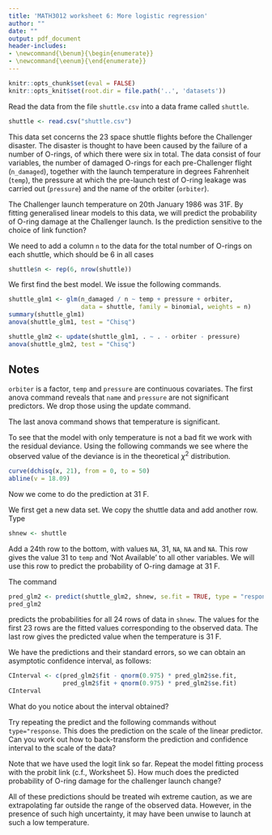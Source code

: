 ```yaml
---
title: 'MATH3012 worksheet 6: More logistic regression'
author: ""
date: ""
output: pdf_document
header-includes:
- \newcommand{\benum}{\begin{enumerate}}
- \newcommand{\eenum}{\end{enumerate}}
---
```


```r
knitr::opts_chunk$set(eval = FALSE)
knitr::opts_knit$set(root.dir = file.path('..', 'datasets'))
```


Read the data from the file `shuttle.csv` into a data frame called 
`shuttle`.

```r
shuttle <- read.csv("shuttle.csv")
```


This data set concerns the 23 space shuttle flights
before the Challenger disaster.  The disaster is thought to have 
been caused by the failure of a number of O-rings, 
of which there were six in total. The data 
consist of four variables, the number of
damaged O-rings for each
pre-Challenger flight (`n_damaged`), 
together with the launch temperature in degrees
Fahrenheit (`temp`), the pressure at which the pre-launch test of O-ring leakage was
carried out (`pressure`) and the name of the orbiter (`orbiter`).

The Challenger launch
temperature on 20th January 1986 was 31F.
By fitting generalised linear models to this data, we will predict the probability of
O-ring damage at the Challenger launch. Is the prediction sensitive to the
choice of link function?

We need to add a column `n` to the data for the total number of O-rings on each shuttle,
which should be $6$ in all cases
```r
shuttle$n <- rep(6, nrow(shuttle))
```
                 
We first find the best model. We issue the following commands.

```r
shuttle_glm1 <- glm(n_damaged / n ~ temp + pressure + orbiter,
                    data = shuttle, family = binomial, weights = n)
summary(shuttle_glm1)
anova(shuttle_glm1, test = "Chisq")
```
```r
shuttle_glm2 <- update(shuttle_glm1, . ~ . - orbiter - pressure)
anova(shuttle_glm2, test = "Chisq")
```

## Notes
\benum
  \item `orbiter` is a factor, `temp`  and `pressure` are continuous
covariates.
\item The first anova command reveals that `name` and `pressure`
      are not significant predictors.
\item We drop those using the update command.
\item The last anova command shows that temperature is significant.
\eenum

To see that the model with only temperature is not a bad fit we
work with the residual deviance. Using the following commands we see
where the observed value of the deviance is in the theoretical $\chi^2$
distribution.

```r
curve(dchisq(x, 21), from = 0, to = 50)
abline(v = 18.09)
```


Now we come to do the prediction at 31 F.

We first get a new data set. We copy the shuttle data and add another
row. Type
```r
shnew <- shuttle
```
Add a 24th row to the bottom, with values `NA`, 31, `NA`, `NA`
and `NA`. This row gives the value 31 to `temp` and 'Not Available'
to all other variables. We will use this row to predict the probability
of O-ring damage at
31 F.

The command
```r
pred_glm2 <- predict(shuttle_glm2, shnew, se.fit = TRUE, type = "response")
pred_glm2
```
predicts the probabilities for all 24 rows of data in
`shnew`. The values for the first 23 rows are the
fitted values corresponding to the observed data.  The last row gives the
predicted value when the temperature is 31 F.

We have the predictions and their standard errors, so we can obtain an asymptotic confidence interval, as follows:

```r
CInterval <- c(pred_glm2$fit - qnorm(0.975) * pred_glm2$se.fit, 
               pred_glm2$fit + qnorm(0.975) * pred_glm2$se.fit)
CInterval
```

What do you notice about the interval obtained?

Try repeating the predict and the following commands without `type="response`. 
This does the prediction on the scale of the linear predictor. 
Can you work out how to back-transform the prediction and confidence 
interval to the scale of the data?

Note that we have used the logit link so far.
Repeat the model fitting process with the probit link (c.f., Worksheet 5). 
How much does the predicted probability of O-ring damage for
the challenger launch change?

All of these predictions
should be treated wih extreme caution,
as we are extrapolating far outside the range of the observed data.
However, in the presence of such high uncertainty, it may have
been unwise to launch at such a low temperature. 
